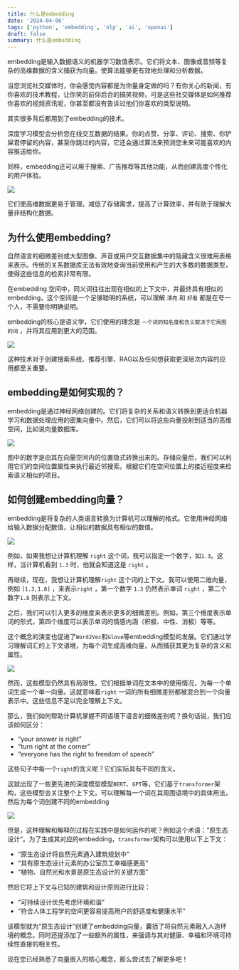 ```yaml
---
title: 什么是embedding
date: '2024-04-06'
tags: ['python', 'embedding', 'nlp', 'ai', 'openai']
draft: false
summary: 什么是embedding
---
```

embedding是输入数据语义的机器学习数值表示。它们将文本、图像或音频等复杂的高维数据的含义捕获为向量。使算法能够更有效地处理和分析数据。

当您浏览社交媒体时，你会感觉内容都是为你量身定做的吗？有你关心的新闻，有你喜欢的技术教程，让你笑的前仰后合的搞笑视频，可是这些社交媒体是如何推荐你喜欢的视频资讯呢，你甚至都没有告诉过他们你喜欢的类型说明。

其实很多背后都用到了embedding的技术。

深度学习模型会分析您在线交互数据的结果。你的点赞、分享、评论、搜索、你铲屎君停留的内容，甚至你跳过的内容，它还会通过算法来预测您未来可能喜欢的内容推送给你。

同样，embedding还可以用于搜索、广告推荐等其他功能，从而创建高度个性化的用户体验。

![](/static/images/embedding/Embeddings-Use-Case.jpg)

它们使高维数据更易于管理。减低了存储需求，提高了计算效率，并有助于理解大量非结构化数据。

## 为什么使用embedding?

自然语言的细微差别或大型图像、声音或用户交互数据集中的隐藏含义很难用表格来表示。传统的关系数据库无法有效地查询当前使用和产生的大多数的数据类型，使得这些信息的检索非常有限。

在embedding 空间中，同义词往往出现在相似的上下文中，并最终具有相似的embedding，这个空间是一个足够聪明的系统，可以理解 `漂亮` 和 `好看` 都是在夸一个人，不需要你明确说明。

embedding的核心是语义学，它们使用的理念是 `一个词的知名度和含义取决于它周围的词` ，并将其应用到更大的范围。

![](/static/images/embedding/Similar-Embeddings.jpg)

这种技术对于创建搜索系统、推荐引擎、RAG以及任何想获取更深层次内容的应用都至关重要。

## embedding是如何实现的？

embedding是通过神经网络创建的。它们将复杂的关系和语义转换到更适合机器学习和数据处理应用的密集向量中。然后，它们可以将这些向量投射到适当的高维空间，比如说向量数据库。

![](/static/images/embedding/How-Embeddings-Work.jpg)

图中的数字是由其在向量空间内的位置隐式转换出来的。存储向量后，我们可以利用它们的空间位置属性来执行最近邻搜索。根据它们在空间位置上的接近程度来检索语义相似的项目。

## 如何创建embedding向量？

embedding是将复杂的人类语言转换为计算机可以理解的格式。它使用神经网络给输入数据分配数值，让相似的数据具有相似的数值。

![](/static/images/embedding/How-Do-Embeddings-Work_.jpg)

例如，如果我想让计算机理解 `right` 这个词，我可以指定一个数字，如`1.3`。这样，当计算机看到 `1.3` 时，他就会知道这是 `right` 。

再继续，现在，我想让计算机理解`right` 这个词的上下文。我可以使用二维向量，例如 `[1.3,1.8]` ，来表示`right` ，第一个数字 `1.3` 仍然表示单词 `right` ，第二个数字`1.8` 则表示上下文。

之后，我们可以引入更多的维度来表示更多的细微差别。例如，第三个维度表示单词的形式，第四个维度可以表示单词的情感内涵（积极、中性、消极）等等。

这个概念的演变也促进了`Word2Vec`和`Glove`等embedding模型的发展。它们通过学习理解词汇的上下文语境，为每个词生成高维向量，从而捕获其更为复杂的含义和属性。

![](/static/images/embedding/Word2Vec-model.jpg)

然而，这些模型仍然具有局限性。它们根据单词在文本中的使用情况，为每一个单词生成一个单一向量。这就意味着`right` 一词的所有细微差别都被混合到一个向量表示中。这些信息不足以完全理解上下文。

那么，我们如何帮助计算机掌握不同语境下语言的细微差别呢？换句话说，我们应该如何区分：

- “your answer is right”
- ”turn right at the corner”
- “everyone has the right to freedom of speech”

这些句子中每一个`right`的含义呢？它们实际具有不同的含义。

这就出现了一些更先进的深度模型模型`BERT`、`GPT`等，它们基于`transformer`架构，这些模型会关注整个上下文。可以理解每一个词在其周围语境中的具体用法，然后为每个词创建不同的embedding

![](/static/images/embedding/BERT-model.jpg)

但是，这种理解和解释的过程在实践中是如何运作的呢？例如这个术语：”原生态设计“。为了生成其对应的embedding，`transformer`架构可以使用以下上下文：

- “原生态设计将自然元素通入建筑规划中”
- “具有原生态设计元素的办公室员工幸福感更高”
- “植物、自然光和水景是原生态设计的关键方面”

然后它将上下文与已知的建筑和设计原则进行比较：

- “可持续设计优先考虑环境和谐”
- “符合人体工程学的空间更容易提高用户的舒适度和健康水平”

该模型就为“原生态设计”创建了embedding向量，囊括了将自然元素融入人造环境的概念。同时还提添加了一些额外的属性，来强调与其对健康、幸福和环境可持续性直接的相关性。

现在您已经熟悉了向量嵌入的核心概念，那么尝试去了解更多吧！